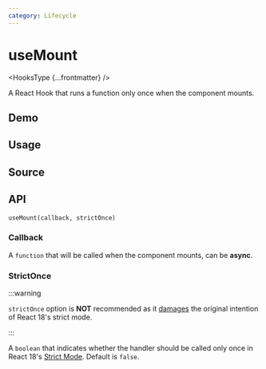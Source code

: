 ```yaml
---
category: Lifecycle
---
```


# useMount


<HooksType {...frontmatter} />

A React Hook that runs a function only once when the component mounts.

## Demo


<App />

## Usage



## Source


<Source />

## API

```tsx
useMount(callback, strictOnce)
```

### Callback

A `function` that will be called when the component mounts, can be **async**.

### StrictOnce

:::warning

`strictOnce` option is **NOT** recommended as it [damages](https://react.dev/learn/synchronizing-with-effects#dont-use-refs-to-prevent-effects-from-firing) the original intention of React 18's strict mode.

:::

A `boolean` that indicates whether the handler should be called only once in React 18's [Strict Mode](https://react.dev/reference/react/StrictMode). Default is `false`.
